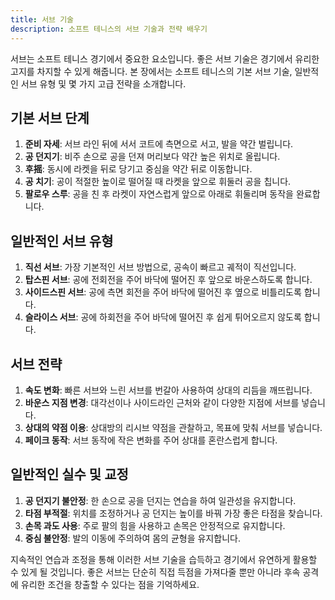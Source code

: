 ```yaml
---
title: 서브 기술
description: 소프트 테니스의 서브 기술과 전략 배우기
---
```


서브는 소프트 테니스 경기에서 중요한 요소입니다. 좋은 서브 기술은 경기에서 유리한 고지를 차지할 수 있게 해줍니다. 본 장에서는 소프트 테니스의 기본 서브 기술, 일반적인 서브 유형 및 몇 가지 고급 전략을 소개합니다.

## 기본 서브 단계

1. **준비 자세**: 서브 라인 뒤에 서서 코트에 측면으로 서고, 발을 약간 벌립니다.
2. **공 던지기**: 비주 손으로 공을 던져 머리보다 약간 높은 위치로 올립니다.
3. **후摇**: 동시에 라켓을 뒤로 당기고 중심을 약간 뒤로 이동합니다.
4. **공 치기**: 공이 적절한 높이로 떨어질 때 라켓을 앞으로 휘둘러 공을 칩니다.
5. **팔로우 스루**: 공을 친 후 라켓이 자연스럽게 앞으로 아래로 휘둘리며 동작을 완료합니다.

## 일반적인 서브 유형

1. **직선 서브**: 가장 기본적인 서브 방법으로, 공속이 빠르고 궤적이 직선입니다.
2. **탑스핀 서브**: 공에 전회전을 주어 바닥에 떨어진 후 앞으로 바운스하도록 합니다.
3. **사이드스핀 서브**: 공에 측면 회전을 주어 바닥에 떨어진 후 옆으로 비틀리도록 합니다.
4. **슬라이스 서브**: 공에 하회전을 주어 바닥에 떨어진 후 쉽게 튀어오르지 않도록 합니다.

## 서브 전략

1. **속도 변화**: 빠른 서브와 느린 서브를 번갈아 사용하여 상대의 리듬을 깨뜨립니다.
2. **바운스 지점 변경**: 대각선이나 사이드라인 근처와 같이 다양한 지점에 서브를 넣습니다.
3. **상대의 약점 이용**: 상대방의 리시브 약점을 관찰하고, 목표에 맞춰 서브를 넣습니다.
4. **페이크 동작**: 서브 동작에 작은 변화를 주어 상대를 혼란스럽게 합니다.

## 일반적인 실수 및 교정

1. **공 던지기 불안정**: 한 손으로 공을 던지는 연습을 하여 일관성을 유지합니다.
2. **타점 부적절**: 위치를 조정하거나 공 던지는 높이를 바꿔 가장 좋은 타점을 찾습니다.
3. **손목 과도 사용**: 주로 팔의 힘을 사용하고 손목은 안정적으로 유지합니다.
4. **중심 불안정**: 발의 이동에 주의하여 몸의 균형을 유지합니다.

지속적인 연습과 조정을 통해 이러한 서브 기술을 습득하고 경기에서 유연하게 활용할 수 있게 될 것입니다. 좋은 서브는 단순히 직접 득점을 가져다줄 뿐만 아니라 후속 공격에 유리한 조건을 창출할 수 있다는 점을 기억하세요.